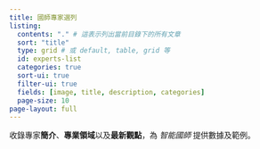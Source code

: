 ```yaml
---
title: 國師專家選列
listing: 
  contents: "." # 這表示列出當前目錄下的所有文章
  sort: "title"  
  type: grid # 或 default, table, grid 等
  id: experts-list
  categories: true
  sort-ui: true
  filter-ui: true
  fields: [image, title, description, categories]
  page-size: 10
page-layout: full
---
```


收錄專家**簡介**、**專業領域**以及**最新觀點**，為 _智能國師_ 提供數據及範例。